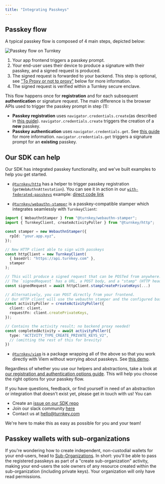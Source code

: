 ```yaml
---
title: "Integrating Passkeys"
---
```


## Passkey flow

A typical passkey flow is composed of 4 main steps, depicted below:


<Frame>
  <img src="/images/passkeys/img/passkeys/turnkey_passkey_flow.png" alt="Passkey flow on Turnkey" />
</Frame>

1. Your app frontend triggers a passkey prompt.
2. Your end-user uses their device to produce a signature with their passkey, and a signed request is produced.
3. The signed request is forwarded to your backend. This step is optional, see ["To Proxy or not to proxy"](#proxying-signed-requests) below for more information.
4. The signed request is verified within a Turnkey secure enclave.

This flow happens once for **registration** and for each subsequent **authentication** or signature request. The main difference is the browser APIs used to trigger the passkey prompt in step (1):

* **Passkey registration** uses `navigator.credentials.create`(as described in [this guide](https://web.dev/passkey-registration/)). `navigator.credentials.create` triggers the creation of a **new** passkey.
* **Passkey authentication** uses `navigator.credentials.get`. See [this guide](https://web.dev/passkey-form-autofill/) for more information. `navigator.credentials.get` triggers a signature prompt for an **existing** passkey.

## Our SDK can help

Our SDK has integrated passkey functionality, and we've built examples to help you get started.

* [`@turnkey/http`](https://www.npmjs.com/package/@turnkey/http) has a helper to trigger passkey registration (`getWebAuthnAttestation`). You can see it in action in our [`with-federated-passkeys`](https://github.com/tkhq/sdk/tree/main/examples/with-federated-passkeys) example: [direct code link](https://github.com/tkhq/sdk/blob/a2bfbf3cbd6040902bbe4c247900ac560be42925/examples/with-federated-passkeys/src/pages/index.tsx#L88)

* [`@turnkey/webauthn-stamper`](https://www.npmjs.com/package/@turnkey/webauthn-stamper) is a passkey-compatible stamper which integrates seamlessly with `TurnkeyClient`:

```ts
import { WebauthnStamper } from "@turnkey/webauthn-stamper";
import { TurnkeyClient, createActivityPoller } from "@turnkey/http";

const stamper = new WebauthnStamper({
  rpId: "your.app.xyz",
});

// New HTTP client able to sign with passkeys
const httpClient = new TurnkeyClient(
  { baseUrl: "https://api.turnkey.com" },
  stamper
);

// This will produce a signed request that can be POSTed from anywhere.
// The `signedRequest` has a URL, a POST body, and a "stamp" (HTTP header name and value)
const signedRequest = await httpClient.stampCreatePrivateKeys(...)

// Alternatively, you can POST directly from your frontend.
// Our HTTP client will use the webauthn stamper and the configured baseUrl automatically!
const activityPoller = createActivityPoller({
  client: client,
  requestFn: client.createPrivateKeys,
});

// Contains the activity result; no backend proxy needed!
const completedActivity = await activityPoller({
  type: "ACTIVITY_TYPE_CREATE_PRIVATE_KEYS_V2",
  // (omitting the rest of this for brevity)
})
```

* [`@turnkey/viem`](https://www.npmjs.com/package/@turnkey/viem) is a package wrapping all of the above so that you work directly with Viem without worrying about passkeys. See [this demo](https://github.com/tkhq/sdk/tree/main/examples/with-viem-and-passkeys).

Regardless of whether you use our helpers and abstractions, take a look at [our registration and authentication options guide](/authentication/passkeys/options). This will help you choose the right options for your passkey flow.

If you have questions, feedback, or find yourself in need of an abstraction or integration that doesn't exist yet, please get in touch with us! You can

* Create an [issue on our SDK repo](https://github.com/tkhq/sdk/issues)
* Join our slack community [here](https://join.slack.com/t/clubturnkey/shared_invite/zt-3aemp2g38-zIh4V~3vNpbX5PsSmkKxcQ)
* Contact us at [hello@turnkey.com](mailto:hello@turnkey.com)

We're here to make this as easy as possible for you and your team!

## Passkey wallets with sub-organizations

If you're wondering how to create independent, non-custodial wallets for your end-users, head to [Sub-Organizations](/concepts/sub-organizations). In short: you'll be able to pass the registered passkeys as part of a "create sub-organization" activity, making your end-users the sole owners of any resource created within the sub-organization (including private keys). Your organization will only have read permissions.